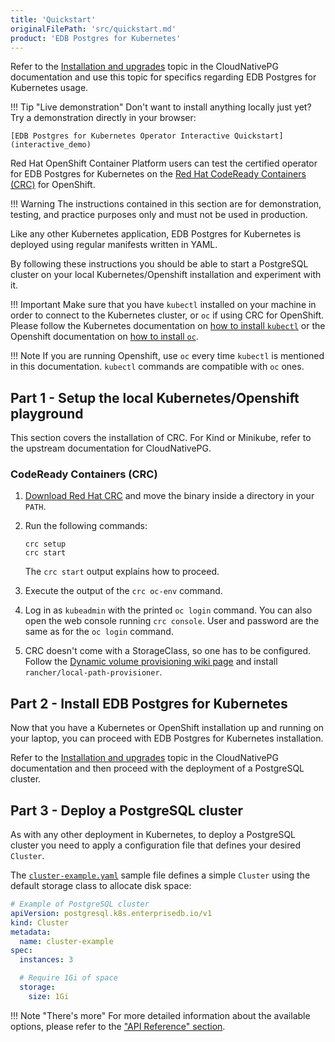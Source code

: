 ```yaml
---
title: 'Quickstart'
originalFilePath: 'src/quickstart.md'
product: 'EDB Postgres for Kubernetes'
---
```


Refer to the [Installation and upgrades](https://cloudnative-pg.io/documentation/1.15.0/installation_upgrade/) topic in the CloudNativePG documentation and use this topic for specifics regarding EDB Postgres for Kubernetes usage.

<!-- section below inserted by fileProcessor/processors/add-quickstart-content.js - changes made here will be lost -->

!!! Tip "Live demonstration"
    Don't want to install anything locally just yet? Try a demonstration directly in your browser:

    [EDB Postgres for Kubernetes Operator Interactive Quickstart](interactive_demo)

<!-- end inserted section -->

Red Hat OpenShift Container Platform users can test the certified operator for
EDB Postgres for Kubernetes on the [Red Hat CodeReady Containers (CRC)](https://developers.redhat.com/products/codeready-containers/overview)
for OpenShift.

!!! Warning
    The instructions contained in this section are for demonstration,
    testing, and practice purposes only and must not be used in production.

Like any other Kubernetes application, EDB Postgres for Kubernetes is deployed using
regular manifests written in YAML.

By following these instructions you should be able to start a PostgreSQL
cluster on your local Kubernetes/Openshift installation and experiment with it.

!!! Important
    Make sure that you have `kubectl` installed on your machine in order
    to connect to the Kubernetes cluster, or `oc` if using CRC for OpenShift.
    Please follow the Kubernetes documentation on [how to install `kubectl`](https://kubernetes.io/docs/tasks/tools/install-kubectl/)
    or the Openshift documentation on [how to install `oc`](https://docs.openshift.com/container-platform/4.6/cli_reference/openshift_cli/getting-started-cli.html).

!!! Note
    If you are running Openshift, use `oc` every time `kubectl` is mentioned
    in this documentation. `kubectl` commands are compatible with `oc` ones.

## Part 1 - Setup the local Kubernetes/Openshift playground

This section covers the installation of CRC. For Kind or Minikube, refer
to the upstream documentation for CloudNativePG.

### CodeReady Containers (CRC)

1. [Download Red Hat CRC](https://developers.redhat.com/products/codeready-containers/overview)
and move the binary inside a directory in your `PATH`.

1. Run the following commands:

   ```
   crc setup
   crc start
   ```

   The `crc start` output explains how to proceed. 
   
1. Execute the output of the `crc oc-env` command.
1. Log in as `kubeadmin` with the printed `oc login`
command. You can also open the web console running `crc console`.
User and password are the same as for the `oc login` command.

1. CRC doesn't come with a StorageClass, so one has to be configured. Follow the [Dynamic volume provisioning wiki page](https://github.com/code-ready/crc/wiki/Dynamic-volume-provisioning)
and install `rancher/local-path-provisioner`.

## Part 2 - Install EDB Postgres for Kubernetes

Now that you have a Kubernetes or OpenShift installation up and running
on your laptop, you can proceed with EDB Postgres for Kubernetes installation.

Refer to the [Installation and upgrades](https://cloudnative-pg.io/documentation/1.15.0/installation_upgrade/) topic in the CloudNativePG documentation and then proceed
with the deployment of a PostgreSQL cluster.

## Part 3 - Deploy a PostgreSQL cluster

As with any other deployment in Kubernetes, to deploy a PostgreSQL cluster
you need to apply a configuration file that defines your desired `Cluster`.

The [`cluster-example.yaml`](../samples/cluster-example.yaml) sample file
defines a simple `Cluster` using the default storage class to allocate
disk space:

```yaml
# Example of PostgreSQL cluster
apiVersion: postgresql.k8s.enterprisedb.io/v1
kind: Cluster
metadata:
  name: cluster-example
spec:
  instances: 3

  # Require 1Gi of space
  storage:
    size: 1Gi
```

!!! Note "There's more"
    For more detailed information about the available options, please refer
    to the ["API Reference" section](api_reference.md).

